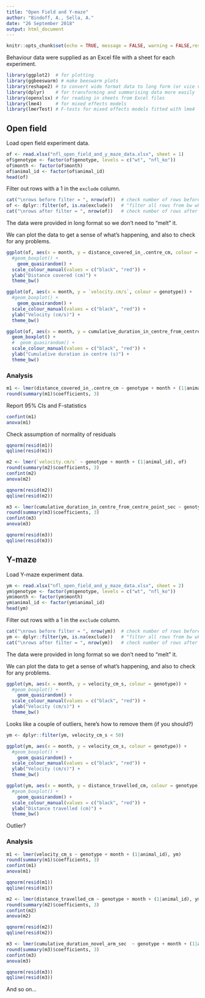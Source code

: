 ```yaml
---
title: "Open Field and Y-maze"
author: "Bindoff, A., Sella, A."
date: "26 September 2018"
output: html_document
---
```


```r
knitr::opts_chunk$set(echo = TRUE, message = FALSE, warning = FALSE,results = "hold")

```

Behaviour data were supplied as an Excel file with a sheet for each experiment.

```r
library(ggplot2)  # for plotting
library(ggbeeswarm) # make beeswarm plots
library(reshape2) # to convert wide format data to long form (or vice versa)
library(dplyr)    # for transforming and summarising data more easily
library(openxlsx) # for reading in sheets from Excel files
library(lme4)     # for mixed effects models
library(lmerTest) # F-tests for mixed effects models fitted with lme4
```

## Open field

Load open field experiment data.  

```r
of <- read.xlsx("nfl_open_field_and_y_maze_data.xlsx", sheet = 1)
of$genotype <- factor(of$genotype, levels = c("wt", "nfl_ko"))
of$month <- factor(of$month)
of$animal_id <- factor(of$animal_id)
head(of)
```

Filter out rows with a 1 in the `exclude` column.   


```r
cat("\nrows before filter = ", nrow(of))  # check number of rows before we filter
of <- dplyr::filter(of, is.na(exclude))   # "filter all rows from bw where exclude = NA"
cat("\nrows after filter = ", nrow(of))   # check number of rows after we filter
```

The data were provided in long format so we don't need to "melt" it.  

We can plot the data to get a sense of what's happening, and also to check for any problems.  

```r
ggplot(of, aes(x = month, y = distance_covered_in_.centre_cm, colour = genotype)) +
  #geom_boxplot() +
    geom_quasirandom() +
  scale_colour_manual(values = c("black", "red")) +
  ylab("Distance covered (cm)") +
  theme_bw()
```


```r
ggplot(of, aes(x = month, y = `velocity.cm/s`, colour = genotype)) +
  #geom_boxplot() +
    geom_quasirandom() +
  scale_colour_manual(values = c("black", "red")) +
  ylab("Velocity (cm/s)") +
  theme_bw()
```

```r
ggplot(of, aes(x = month, y = cumulative_duration_in_centre_from_centre_point_sec, colour = genotype)) +
  geom_boxplot() +
  #  geom_quasirandom() +
  scale_colour_manual(values = c("black", "red")) +
  ylab("Cumulative duration in centre (s)") +
  theme_bw()
```



### Analysis


```r
m1 <- lmer(distance_covered_in_.centre_cm ~ genotype + month + (1|animal_id), of)
round(summary(m1)$coefficients, 3)
```

Report 95% CIs and F-statistics  

```r
confint(m1)
anova(m1)
```

Check assumption of normality of residuals  

```r
qqnorm(resid(m1))
qqline(resid(m1))

```


```r
m2 <- lmer(`velocity.cm/s` ~ genotype + month + (1|animal_id), of)
round(summary(m2)$coefficients, 3)
confint(m2)
anova(m2)
```

```r
qqnorm(resid(m2))
qqline(resid(m2))
```

```r
m3 <- lmer(cumulative_duration_in_centre_from_centre_point_sec ~ genotype + month + (1|animal_id), of)
round(summary(m3)$coefficients, 3)
confint(m3)
anova(m3)
```

```r
qqnorm(resid(m3))
qqline(resid(m3))
```

## Y-maze

Load Y-maze experiment data.  

```r
ym <- read.xlsx("nfl_open_field_and_y_maze_data.xlsx", sheet = 2)
ym$genotype <- factor(ym$genotype, levels = c("wt", "nfl_ko"))
ym$month <- factor(ym$month)
ym$animal_id <- factor(ym$animal_id)
head(ym)
```

Filter out rows with a 1 in the `exclude` column.   


```r
cat("\nrows before filter = ", nrow(ym))  # check number of rows before we filter
ym <- dplyr::filter(ym, is.na(exclude))   # "filter all rows from bw where exclude = NA"
cat("\nrows after filter = ", nrow(ym))   # check number of rows after we filter
```

The data were provided in long format so we don't need to "melt" it.  

We can plot the data to get a sense of what's happening, and also to check for any problems.  


```r
ggplot(ym, aes(x = month, y = velocity_cm_s, colour = genotype)) +
  #geom_boxplot() +
    geom_quasirandom() +
  scale_colour_manual(values = c("black", "red")) +
  ylab("Velocity (cm/s)") +
  theme_bw()
```

Looks like a couple of outliers, here's how to remove them (if you should?)  

```r
ym <- dplyr::filter(ym, velocity_cm_s < 50)
```
```r
ggplot(ym, aes(x = month, y = velocity_cm_s, colour = genotype)) +
  #geom_boxplot() +
    geom_quasirandom() +
  scale_colour_manual(values = c("black", "red")) +
  ylab("Velocity (cm/s)") +
  theme_bw()
```


```r
ggplot(ym, aes(x = month, y = distance_travelled_cm, colour = genotype)) +
  #geom_boxplot() +
    geom_quasirandom() +
  scale_colour_manual(values = c("black", "red")) +
  ylab("Distance travelled (cm)") +
  theme_bw()
```

Outlier?  



### Analysis


```r
m1 <- lmer(velocity_cm_s ~ genotype + month + (1|animal_id), ym)
round(summary(m1)$coefficients, 3)
confint(m1)
anova(m1)
```


```r
qqnorm(resid(m1))
qqline(resid(m1))

```


```r
m2 <- lmer(distance_travelled_cm ~ genotype + month + (1|animal_id), ym)
round(summary(m2)$coefficients, 3)
confint(m2)
anova(m2)
```

```r
qqnorm(resid(m2))
qqline(resid(m2))
```

```r
m3 <- lmer(cumulative_duration_novel_arm_sec  ~ genotype + month + (1|animal_id), ym)
round(summary(m3)$coefficients, 3)
confint(m3)
anova(m3)
```

```r
qqnorm(resid(m3))
qqline(resid(m3))
```


And so on...   


